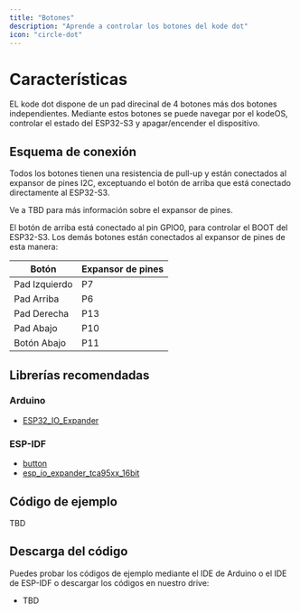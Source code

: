 ```yaml
---
title: "Botones"
description: "Aprende a controlar los botones del kode dot"
icon: "circle-dot"
---
```


# Características

EL kode dot dispone de un pad direcinal de 4 botones más dos botones independientes. Mediante estos botones se puede navegar por el kodeOS, controlar el estado del ESP32-S3 y apagar/encender el dispositivo.

## Esquema de conexión
Todos los botones tienen una resistencia de pull-up y están conectados al expansor de pines I2C, exceptuando el botón de arriba que está conectado directamente al ESP32-S3.

<Info>Ve a TBD para más información sobre el expansor de pines.</Info>


El botón de arriba está conectado al pin GPIO0, para controlar el BOOT del ESP32-S3. Los demás botones están conectados al expansor de pines de esta manera:

| Botón         | Expansor de pines |
| ------------  | ----------------- |
| Pad Izquierdo | P7                |
| Pad Arriba    | P6                |
| Pad Derecha   | P13               |
| Pad Abajo     | P10               |
| Botón Abajo   | P11               |


## Librerías recomendadas
### Arduino
- [ESP32_IO_Expander](https://github.com/esp-arduino-libs/ESP32_IO_Expander)
### ESP-IDF
- [button](https://components.espressif.com/components/espressif/button)
- [esp_io_expander_tca95xx_16bit](https://components.espressif.com/components/espressif/esp_io_expander_tca95xx_16bit)

## Código de ejemplo
TBD

## Descarga del código
Puedes probar los códigos de ejemplo mediante el IDE de Arduino o el IDE de ESP-IDF o descargar los códigos en nuestro drive:

- TBD